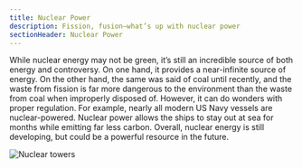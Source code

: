 ```yaml
---
title: Nuclear Power
description: Fission, fusion—what’s up with nuclear power
sectionHeader: Nuclear Power
---
```


While nuclear energy may not be green, it’s still an incredible source of both energy and controversy.
On one hand, it provides a near-infinite source of energy.
On the other hand, the same was said of coal until recently, and the waste from fission is far more dangerous to the environment than the waste from coal when improperly disposed of.
However, it can do wonders with proper regulation.
For example, nearly all modern US Navy vessels are nuclear-powered.
Nuclear power allows the ships to stay out at sea for months while emitting far less carbon.
Overall, nuclear energy is still developing, but could be a powerful resource in the future.

<img src="/images/nuclear.avif" alt="Nuclear towers" />
